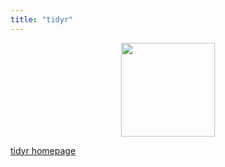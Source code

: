 ```yaml
---
title: "tidyr"
---
```


<center>
![](images/tidyr.png){style="width:150px"}
</center>

[tidyr homepage](https://tidyr.tidyverse.org/)